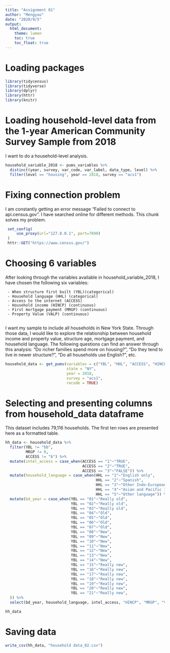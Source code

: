 ```yaml
---
title: "Assignment 01"
author: "Mengyao"
date: "2020/9/5"
output: 
  html_document:
    theme: lumen
    toc: true
    toc_float: true
---
```

# Loading packages
```r
library(tidycensus)
library(tidyverse)
library(dplyr)
library(httr)
library(knitr)
```

# Loading household-level data from the 1-year American Community Survey Sample from 2018

I want to do a household-level analysis. 
```r
household_variable_2018 <- pums_variables %>%
  distinct(year, survey, var_code, var_label, data_type, level) %>%
  filter(level == "housing", year == 2018, survey == "acs1")
```

# Fixing connection problem

I am constantly getting an error message "Failed to connect to api.census.gov". I have searched online for different methods. This chunk solves my problem.
```r
 set_config(
     use_proxy(url="127.0.0.1", port=7890)
 )
 httr::GET("https://www.census.gov/")
```

# Choosing 6 variables

After looking through the variables available in household_variable_2018, I have chosen the following six variables:

     - When structure first built (YBL)(categorical)
     - Household language (HHL) (categorical)
     - Access to the internet (ACCESS)
     - Household income (HINCP) (continuous)
     - First mortgage payment (MRGP) (continuous)
     - Property Value (VALP) (continuous)
     
I want my sample to include all households in New York State. 
Through those data, I would like to explore the relationship between household income and property value, structure age, mortgage payment, and household language. The following questions can find an answer through this analysis: "Do richer families spend more on housing?", "Do they tend to live in newer structure?", "Do all households use English?", etc.   
```r
household_data <- get_pums(variables = c("YBL", "HHL", "ACCESS", "HINCP", "MRGP", "VALP"),
                           state = "NY",
                           year = 2018,
                           survey = "acs1",
                           recode = TRUE) 
```

# Selecting and presenting columns from household_data dataframe

This dataset includes 79,116 households. The first ten rows are presented here as a formatted table.
```r
hh_data <- household_data %>%
  filter(YBL != "bb",
         MRGP != 0,
         ACCESS != "b") %>%
  mutate(intel_access = case_when(ACCESS == "1"~"TRUE",
                                  ACCESS == "2"~"TRUE",
                                  ACCESS == "3"~"FALSE")) %>%
  mutate(household_language = case_when(HHL == "1"~"English only",
                                        HHL == "2"~"Spanish",
                                        HHL == "3"~"Other Indo-European languages",
                                        HHL == "4"~"Asian and Pacific Island languages",
                                        HHL == "5"~"Other language")) %>%
  mutate(bd_year = case_when(YBL == "01"~"Really old",
                             YBL == "02"~"Really old",
                             YBL == "03"~"Really old",
                             YBL == "04"~"Old",
                             YBL == "05"~"Old",
                             YBL == "06"~"Old",
                             YBL == "07"~"Old",
                             YBL == "08"~"New",
                             YBL == "09"~"New",
                             YBL == "10"~"New",
                             YBL == "11"~"New",
                             YBL == "12"~"New",
                             YBL == "13"~"New",
                             YBL == "14"~"New",
                             YBL == "15"~"Really new",
                             YBL == "16"~"Really new",
                             YBL == "17"~"Really new",
                             YBL == "18"~"Really new",
                             YBL == "19"~"Really new",
                             YBL == "20"~"Really new",
                             YBL == "21"~"Really new",
  )) %>%
  select(bd_year, household_language, intel_access, "HINCP", "MRGP", "VALP")

hh_data
```

# Saving data
```r
write_csv(hh_data, "household data_02.csv")
```


